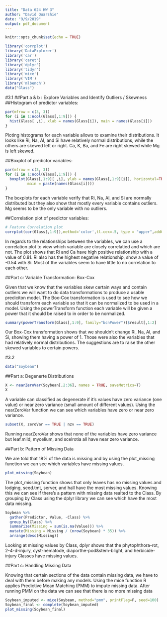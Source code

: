 ```yaml
---
title: "Data 624 HW 3"
author: "David Quarshie"
date: "9/9/2019"
output: pdf_document
---
```


```r
knitr::opts_chunk$set(echo = TRUE)
```

```r
library('corrplot')
library('DataExplorer')
library('car')
library('caret')
library('dplyr')
library('tidyr')
library('mice')
library('VIM')
library('mlbench')
data("Glass")
```

#3.1
##Part a & b : Explore Variables and Identify Outliers / Skewness
##Histogram of predictor variables:  
```r
par(mfrow = c(3, 3))
for (i in 1:ncol(Glass[,1:9])) {
  hist(Glass[ ,i], xlab = names(Glass[i]), main = names(Glass[i]))  
}
```  

Ploting histograms for each variable allows to examine their distributions. It looks like Ri, Na, Al, and Si have relatively normal distributions, while the others are skewed left or right. Ca, K, Ba, and Fe are right skewed while Mg is left skewed.  


##Boxplot of predictor variables:  
```r
par(mfrow = c(3, 3))
for (i in 1:ncol(Glass[,1:9])) {
  boxplot(Glass[,1:9][ ,i], ylab = names(Glass[,1:9][i]), horizontal=TRUE,
          main = paste(names(Glass[i])))
}
```  

The boxplots for each variable verify that Ri, Na, Al, and Si are normally distributed but they also show that mostly every variable contains outliers. Mg seems to be the only variable with no outliers.  


##Correlation plot of predictor variables:  
```r
# Feature Correlation plot
corrplot(cor(Glass[,1:9]),method='color',tl.cex=.5, type = "upper",addCoef.col = "black")  
```  

In regards to the relationships between the variables, we can use a correlation plot to view which variable are closely correlatied and which are not. The plot shows that Ri and Ca have high positive relationship with a value of 0.81. Ri also has the highest negative relationship, show a value of -0.54 with Si. Most of the  variables seem to have little to no correlation to each other.  

##Part c: Variable Transformation: Box-Cox  

Given that we know that the variables skew certain ways and contain outliers we will want to do data transformations to produce a usable prediciton model. The Box-Cox transformation is used to see how we should transform each variable so that it can be normalized to be used in a model. Using the powerTransform function each variable will be given a power that it should be raised to in order to be normalized.   

```r
summary(powerTransform(Glass[,1:9], family="bcnPower"))$result[,1:2]
```  

Our Box-Cox transformation shows that we shouldn't change Ri, Na, Al, and Si, showing them having a power of 1. Those were also the variables that had relatively normal distributions. The suggestions are to raise the other skewed variables to certain powers.  

#3.2  
```r
data("Soybean")
```  

##Part a: Degenerte Distributions  
```r
X <- nearZeroVar(Soybean[,2:36], names = TRUE, saveMetrics=T)
X
```  
A variable can classified as degenerate if it's values have zero variance (one value) or near zero variance (small amount of different values). Using the nearZeroVar function we can see which variables have zero or near zero variance.  

```r
subset(X, zeroVar == TRUE | nzv == TRUE)
```  

Running nearZeroVar shows that none of the variables have zero variance but leaf.mild, mycelium, and scelrotia all have near zero variance.  

##Part b: Pattern of Missing Data  

We are told that 18% of the data is missing and by using the plot_missing function we can see which variables have missing values.  


```r
plot_missing(Soybean)
```  
The plot_missing function shows that only leaves has no missing values and lodging, seed.tmt, server, and hall have the most missing values. Knowing this we can see if there's a pattern with missing data realted to the Class. By grouping by Class using the dplyr library we can see which have the most data missing.  


```r
Soybean %>% 
  gather(Predictor, Value, -Class) %>% 
  group_by(Class) %>% 
  summarize(Missing = sum(is.na(Value))) %>% 
  mutate(Missing = Missing / (nrow(Soybean) * 35)) %>% 
  arrange(desc(Missing))
```  
Looking at missing values by Class, dplyr shows that the phytophthora-rot, 2-4-d-injury, cyst-nematode, diaporthe-pod&stem-blight, and herbicide-injury Classes have missing values.  

##Part c: Handling Missing Data  

Knowing that certain sections of the data contain missing data, we have to deal with them before making any models. Using the mice function R applies Predictive Mean Matching (PMM) to impute missing data. After running PMM on the data we can see that there is no more missing data

```r
Soybean_imputed <- mice(Soybean, method="pmm", printFlag=F, seed=100)
Soybean_final <- complete(Soybean_imputed)
plot_missing(Soybean_final)
```


















